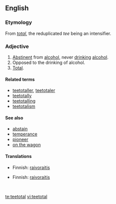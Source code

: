 ==English==

===Etymology===
From ''[[total]]'', the reduplicated ''tee'' being an intensifier.

===Adjective===
{{en-adj}}

# [[abstinent|Abstinent]] from [[alcohol]], never [[drink]]ing [[alcohol]].
# Opposed to the drinking of alcohol.
# [[total|Total]].

====Related terms====
*[[teetotaller]], [[teetotaler]]
*[[teetotally]]
*[[teetotalling]]
*[[teetotalism]]

====See also====
*[[abstain]]
*[[temperance]]
*[[pioneer]]
*[[on the wagon]]

====Translations====
{{trans-top|abstinent from alcohol}}
*Finnish: [[raivoraitis]]
{{trans-mid}}
{{trans-bottom}}

{{trans-top|opposed to the drinking of alcohol}}
*Finnish: [[raivoraitis]]
{{trans-mid}}
{{trans-bottom}}

{{trans-top|total}}
&nbsp;
{{trans-mid}}
{{trans-bottom}}

[[te:teetotal]]
[[vi:teetotal]]